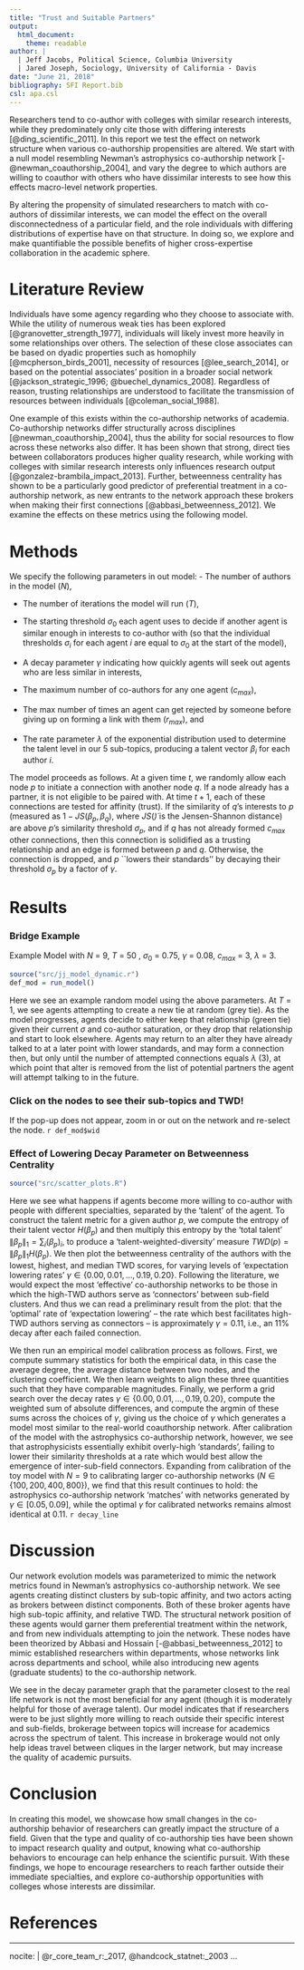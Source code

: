```yaml
---
title: "Trust and Suitable Partners"
output: 
  html_document: 
    theme: readable
author: | 
  | Jeff Jacobs, Political Science, Columbia University
  | Jared Joseph, Sociology, University of California - Davis
date: "June 21, 2018"
bibliography: SFI Report.bib
csl: apa.csl
---
```


  Researchers tend to co-author with colleges with similar research interests, while they predominately only cite those with differing interests [@ding_scientific_2011]. In this report we test the effect on network structure when various co-authorship propensities are altered. We start with a null model resembling Newman's astrophysics co-authorship network [-@newman_coauthorship_2004], and vary the degree to which authors are willing to coauthor with others who have dissimilar interests to see how this effects macro-level network properties.
  
  By altering the propensity of simulated researchers to match with co-authors of dissimilar interests, we can model the effect on the overall disconnectedness of a particular field, and the role individuals with differing distributions of expertise have on that structure. In doing so, we explore and make quantifiable the possible benefits of higher cross-expertise collaboration in the academic sphere.
  
# Literature Review

  Individuals have some agency regarding who they choose to associate with. While the utility of numerous weak ties has been explored [@granovetter_strength_1977], individuals will likely invest more heavily in some relationships over others. The selection of these close associates can be based on dyadic properties such as homophily [@mcpherson_birds_2001], necessity of resources [@lee_search_2014], or based on the potential associates' position in a broader social network [@jackson_strategic_1996; @buechel_dynamics_2008]. Regardless of reason, trusting relationships are understood to facilitate the transmission of resources between individuals [@coleman_social_1988].
  
  One example of this exists within the co-authorship networks of academia. Co-authorship networks differ structurally across disciplines [@newman_coauthorship_2004], thus the ability for social resources to flow across these networks also differ. It has been shown that strong, direct ties between collaborators produces higher quality research, while working with colleges with similar research interests only influences research output [@gonzalez-brambila_impact_2013]. Further, betweenness centrality has shown to be a particularly good predictor of preferential treatment in a co-authorship network, as new entrants to the network approach these brokers when making their first connections [@abbasi_betweenness_2012]. We examine the effects on these metrics using the following model.

# Methods

  We specify the following parameters in out model: 
  - The number of authors in the model ($N$),
  
  - The number of iterations the model will run ($T$),
  
  - The starting threshold $\sigma_0$ each agent uses to decide if another agent is similar enough in interests to co-author with (so that the individual thresholds $\sigma_i$ for each agent $i$ are equal to $\sigma_0$ at the start of the model),
  
  - A decay parameter $\gamma$ indicating how quickly agents will seek out agents who are less similar in interests,
  
  - The maximum number of co-authors for any one agent ($c_{max}$),
  
  - The max number of times an agent can get rejected by someone before giving up on forming a link with them ($r_{max}$), and
  
  - The rate parameter $\lambda$ of the exponential distribution used to determine the talent level in our 5 sub-topics, producing a talent vector $\beta_i$ for each author $i$.


  The model proceeds as follows. At a given time $t$, we randomly allow each node $p$ to initiate a connection with another node $q$. If a node already has a partner, it is not eligible to be paired with. At time $t + 1$, each of these connections are tested for affinity (trust). If the similarity of $q$'s interests to $p$ (measured as $1-JS(\beta_p,\beta_q)$, where $JS(\dot)$ is the Jensen-Shannon distance) are above $p$'s similarity threshold $\sigma_p$, and if $q$ has not already formed $c_{max}$ other connections, then this connection is solidified as a trusting relationship and an edge is formed between $p$ and $q$. Otherwise, the connection is dropped, and $p$ ``lowers their standards'' by decaying their threshold $\sigma_p$ by a factor of $\gamma$.

# Results
### Bridge Example
Example Model with $N$ = 9, $T$ = 50 , $\sigma_0$ = 0.75, $\gamma$ = 0.08, $c_{max}$ = 3, $\lambda$ = 3.
```r
source("src/jj_model_dynamic.r")
def_mod = run_model()
```
Here we see an example random model using the above parameters. At $T$ = 1, we see agents attempting to create a new tie at random (grey tie). As the model progresses, agents decide to either keep that relationship (green tie) given their current $\sigma$ and co-author saturation, or they drop that relationship and start to look elsewhere. Agents may return to an alter they have already talked to at a later point with lower standards, and may form a connection then, but only until the number of attempted connections equals $\lambda$ (3), at which point that alter is removed from the list of potential partners the agent will attempt talking to in the future. 

### Click on the nodes to see their sub-topics and TWD!
If the pop-up does not appear, zoom in or out on the network and re-select the node.
`r def_mod$wid`

### Effect of Lowering Decay Parameter on Betweenness Centrality
```r
source("src/scatter_plots.R")
```
Here we see what happens if agents become more willing to co-author with people with different specialties, separated by the 'talent' of the agent. To construct the talent metric for a given author $p$, we compute the entropy of their talent vector $H(\beta_p)$ and then multiply this entropy by the 'total talent' $\| \beta_p \|_1 = \sum_{i}(\beta_p)_i$, to produce a 'talent-weighted-diversity' measure $TWD(p) = \|  \beta_p \|_1H(\beta_p)$. We then plot the betweenness centrality of the authors with the lowest, highest, and median TWD scores, for varying levels of 'expectation lowering rates' $\gamma \in \{0.00, 0.01, \dots, 0.19, 0.20\}$. Following the literature, we would expect the most 'effective' co-authorship networks to be those in which the high-TWD authors serve as 'connectors' between sub-field clusters. And thus we can read a preliminary result from the plot: that the 'optimal' rate of 'expectation lowering' -- the rate which best facilitates high-TWD authors serving as connectors -- is approximately $\gamma = 0.11$, i.e., an $11\%$ decay after each failed connection.

We then run an empirical model calibration process as follows. First, we compute summary statistics for both the empirical data, in this case the average degree, the average distance between two nodes, and the clustering coefficient. We then learn weights to align these three quantities such that they have comparable magnitudes. Finally, we perform a grid search over the decay rates $\gamma \in \{0.00, 0.01, \dots, 0.19, 0.20\}$, compute the weighted sum of absolute differences, and compute the argmin of these sums across the choices of $\gamma$, giving us the choice of $\gamma$ which generates a model most similar to the real-world coauthorship network. After calibration of the model with the astrophysics co-authorship network, however, we see that astrophysicists essentially exhibit overly-high 'standards', failing to lower their similarity thresholds at a rate which would best allow the emergence of inter-sub-field connectors. Expanding from calibration of the toy model with $N = 9$ to calibrating larger co-authorship networks ($N \in \{100, 200, 400, 800\}$), we find that this result continues to hold: the astrophysics co-authorship network 'matches' with networks generated by $\gamma \in [0.05,0.09]$, while the optimal $\gamma$ for calibrated networks remains almost identical at $0.11$.
`r decay_line`

# Discussion

Our network evolution models was parameterized to mimic the network metrics found in Newman's astrophysics co-authorship network. We see agents creating distinct clusters by sub-topic affinity, and two actors acting as brokers between distinct components. Both of these broker agents have high sub-topic affinity, and relative TWD. The structural network position of these agents would garner them preferential treatment within the network, and from new individuals attempting to join the network. These nodes have been theorized by Abbasi and Hossain [-@abbasi_betweenness_2012] to mimic established researchers within departments, whose networks link across departments and school, while also introducing new agents (graduate students) to the co-authorship network.

We see in the decay parameter graph that the parameter closest to the real life network is not the most beneficial for any agent (though it is moderately helpful for those of average talent). Our model indicates that if researchers were to be just slightly more willing to reach outside their specific interest and sub-fields, brokerage between topics will increase for academics across the spectrum of talent. This increase in brokerage would not only help ideas travel between cliques in the larger network, but may increase the quality of academic pursuits.

# Conclusion

  In creating this model, we showcase how small changes in the co-authorship behavior of researchers can greatly impact the structure of a field. Given that the type and quality of co-authorship ties have been shown to impact research quality and output, knowing what co-authorship behaviors to encourage can help enhance the scientific pursuit. With these findings, we hope to encourage researchers to reach farther outside their immediate specialties, and explore co-authorship opportunities with colleges whose interests are dissimilar. 

# References

---
nocite: | 
  @r_core_team_r:_2017, @handcock_statnet:_2003
...

